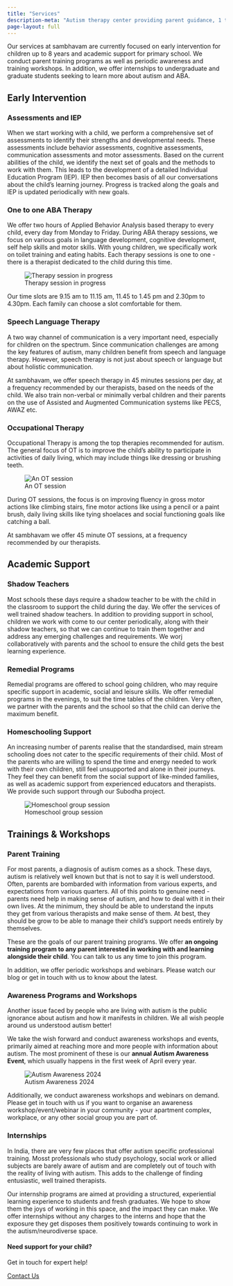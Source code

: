 ```yaml
---
title: "Services"
description-meta: "Autism therapy center providing parent guidance, 1 to 1 ABA therapy, speech and occupational therapy. Integrated school, school readiness programs, social skills, reemdial classes, life skills. Locations: BTM Layout and Brookfields, Whitefield, Bangalore. Experienced team, family focused approach."
page-layout: full
---
```


Our services at sambhavam are currently focused on early intervention for children up to 8 years and academic support for primary school. We conduct parent training programs as well as periodic awareness and training workshops. In addition, we offer internships to undergraduate and graduate students seeking to learn more about autism and ABA.

## Early Intervention

### Assessments and IEP

When we start working with a child, we perform a comprehensive set of assessments to identify their strengths and developmental needs. These assessments include behavior assessments, cognitive assessments, communication assessments and motor assessments. Based on the current abilities of the child, we identify the next set of goals and the methods to work with them. This leads to the development of a detailed Individual Education Program (IEP). IEP then becomes basis of all our conversations about the child’s learning journey. Progress is tracked along the goals and IEP is updated periodically with new goals.

### One to one ABA Therapy

We offer two hours of Applied Behavior Analysis based therapy to every child, every day from Monday to Friday. During ABA therapy sessions, we focus on various goals in language development, cognitive development, self help skills and motor skills. With young children, we specifically work on toilet training and eating habits. Each therapy sessions is one to one - there is a therapist dedicated to the child during this time.

![Therapy session in progress](services-1.jpg)

Our time slots are 9.15 am to 11.15 am, 11.45 to 1.45 pm and 2.30pm to 4.30pm. Each family can choose a slot comfortable for them.

### Speech Language Therapy

A two way channel of communication is a very important need, especially for children on the spectrum. Since communication challenges are among the key features of autism, many children benefit from speech and language therapy. However, speech therapy is not just about speech or language but about holistic communication.

At sambhavam, we offer speech therapy in 45 minutes sessions per day, at a frequency recommended by our therapists, based on the needs of the child. We also train non-verbal or minimally verbal children and their parents on the use of Assisted and Augmented Communication systems like PECS, AWAZ etc.

### Occupational Therapy

Occupational Therapy is among the top therapies recommended for autism. The general focus of OT is to improve the child’s ability to participate in activities of daily living, which may include things like dressing or brushing teeth.

![An OT session](services-2.jpg)

During OT sessions, the focus is on improving fluency in gross motor actions like climbing stairs, fine motor actions like using a pencil or a paint brush, daily living skills like tying shoelaces and social functioning goals like catching a ball.

At sambhavam we offer 45 minute OT sessions, at a frequency recommended by our therapists.

## Academic Support

### Shadow Teachers

Most schools these days require a shadow teacher to be with the child in the classroom to support the child during the day. We offer the services of well trained shadow teachers. In addition to providing support in school, children we work with come to our center periodically, along with their shadow teachers, so that we can continue to train them together and address any emerging challenges and requirements. We worj collaboratively with parents and the school to ensure the child gets the best learning experience. 

### Remedial Programs

Remedial programs are offered to school going children, who may require specific support in academic, social and leisure skills. We offer remedial programs in the evenings, to suit the time tables of the children. Very often, we partner with the parents and the school so that the child can derive the maximum benefit. 

### Homeschooling Support

An increasing number of parents realise that the standardised, main stream schooling does not cater to the specific requirements of their child. Most of the parents who are willing to spend the time and energy needed to work with their own children, still feel unsupported and alone in their journeys. They feel they can benefit from the social support of like-minded families, as well as academic support from experienced educators and therapists. We provide such support through our Subodha project. 

![Homeschool group session](services-3.jpg)

## Trainings & Workshops

### Parent Training

For most parents, a diagnosis of autism comes as a shock. These days, autism is relatively well known but that is not to say it is well understood. Often, parents are bombarded with information from various experts, and expectations from various quarters. All of this points to genuine need - parents need help in making sense of autism, and how to deal with it in their own lives. At the minimum, they should be able to understand the inputs they get from various therapists and make sense of them. At best, they should be grow to be able to manage their child's support needs entirely by themselves. 

These are the goals of our parent training programs. We offer **an ongoing training program to any parent interested in working with and learning alongside their child**. You can talk to us any time to join this program. 

In addition, we offer periodic workshops and webinars. Please watch our blog or get in touch with us to know about the latest. 

### Awareness Programs and Workshops

Another issue faced by people who are living with autism is the public ignorance about autism and how it manifests in children. We all wish people around us understood autism better!

We take the wish forward and conduct awareness workshops and events, primarily aimed at reaching more and more people with information about autism. The most prominent of these is our **annual Autism Awareness Event**, which usually happens in the first week of April every year. 

![Autism Awareness 2024](services-4.jpg)

Additionally, we conduct awareness workshops and webinars on demand. Please get in touch with us if you want to organise an awareness workshop/event/webinar in your community - your apartment complex, workplace, or any other social group you are part of. 

### Internships

In India, there are very few places that offer autism specific professional training. Mosst professionals who study psychology, social work or allied subjects are barely aware of autism and are completely out of touch with the reality of living with autism. This adds to the challenge of finding entusiastic, well trained therapists.

Our internship programs are aimed at providing a structured, experiential learning experience to students and fresh graduates. We hope to show them the joys of working in this space, and the impact they can make. We offer internships without any charges to the interns and hope that the exposure they get disposes them positively towards continuing to work in the autism/neurodiverse space. 

::: {.page-cta}

#### Need support for your child?

Get in touch for expert help!

<a href="/contact" class="btn btn-primary">Contact Us</a>

:::